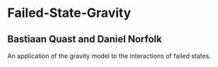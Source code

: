Failed-State-Gravity
=================================
Bastiaan Quast and Daniel Norfolk
---------------------------------

An application of the gravity model to the interactions of failed states.